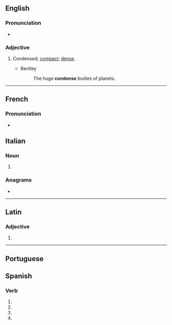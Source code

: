 {{also|condensé}}
==English==

===Pronunciation===
* {{audio|En-us-condense.ogg|Audio (US)|lang=en}}

===Adjective===
{{en-adj}}

# {{lb|en|archaic}} Condensed; [[compact]]; [[dense]].
#* Bentley
#*: The huge '''condense''' bodies of planets.

----

==French==

===Pronunciation===
* {{homophones|lang=fr|condensent|condenses}}

==Italian==

===Noun===
{{head|it|noun plural form|g=f}}

# {{plural of|condensa|lang=it}}

===Anagrams===
* {{l|it|censendo}}

----

==Latin==

===Adjective===
{{la-adj-form|condēnse}}

# {{inflection of|condēnsus||voc|m|s|lang=la}}

----

==Portuguese==

==Spanish==

===Verb===
{{head|es|verb form}}

# {{es-verb form of|ending=ar|mood=imperative|pers=2|formal=yes|number=singular|condensar}}
# {{es-verb form of|ending=ar|mood=subjunctive|tense=present|pers=1|number=singular|condensar}}
# {{es-verb form of|ending=ar|mood=subjunctive|tense=present|pers=2|formal=yes|number=singular|condensar}}
# {{es-verb form of|ending=ar|mood=subjunctive|tense=present|pers=3|number=singular|condensar}}